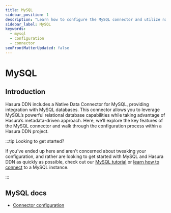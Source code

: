 ```yaml
---
title: MySQL
sidebar_position: 1
description: "Learn how to configure the MySQL connector and utilize native operations to extend your API's capability."
sidebar_label: MySQL
keywords:
  - mysql
  - configuration
  - connector
seoFrontMatterUpdated: false
---
```


# MySQL

## Introduction

Hasura DDN includes a Native Data Connector for MySQL, providing integration with MySQL databases. This connector allows
you to leverage MySQL’s powerful relational database capabilities while taking advantage of Hasura’s metadata-driven
approach. Here, we’ll explore the key features of the MySQL connector and walk through the configuration process within
a Hasura DDN project.

:::tip Looking to get started?

If you've ended up here and aren't concerned about tweaking your configuration, and rather are looking to get started
with MySQL and Hasura DDN as quickly as possible, check out our [MySQL tutorial](/how-to-build-with-ddn/with-mysql.mdx)
or [learn how to connect](/data-sources/connect-to-a-source.mdx) to a MySQL instance.

:::

## MySQL docs

- [Connector configuration](/reference/connectors/mysql/configuration.mdx)
